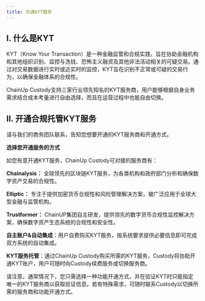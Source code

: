 ---
title: 开通KYT服务
---

## I. 什么是KYT
KYT（Know Your Transaction）是一种金融监管和合规实践，旨在协助金融机构和其他组织识别、监控与洗钱、恐怖主义融资及其他非法活动相关的可疑交易。通过对交易数据进行实时或近实时的监控，KYT旨在识别不正常或可疑的交易行为，以确保金融体系的合规性。

ChainUp Custody支持三家行业领先知名的KYT服务商，用户能够根据自身业务需求结合成本考量进行自由选择，而且在运营过程中也能自由切换。

## II. 开通合规托管KYT服务

<Note>
请与我们的商务团队联系，告知您想要开通的KYT服务商和开通方式。
</Note>



**选择您开通服务的方式**

<Steps>
<Step title="选择您想要的KYT服务商">
   如您有意开通KYT服务，ChainUp Custody可对接的服务商有：


**Chainalysis：** 全球领先的区块链KYT服务，为各类机构和政府部门分析和确保数字资产交易的合规性。

**Elliptic：** 专注于提供加密货币合规性和风险管理解决方案，被广泛应用于全球大型金融与监管机构。

**Trustformer：** ChainUP集团自主研发，提供领先的数字货币合规性监控解决方案，确保数字资产生态系统的合规性和安全性。

</Step>
<Step title="选择您开通服务的方式">
    
**自主账户&自动集成**：用户自费购买KYT服务，按系统要求提供必要信息即可完成双方系统的自动集成。

**KYT服务托管**：通过ChainUp Custody购买所需的KYT服务，Custody将协助开通KYT账户，用户可随时向Custody续费服务或切换服务商。

</Step>

</Steps>

<Warning>
请注意，通常情况下，您只需选择一种功能开通方式，并在验证KYT时只能指定唯一的KYT服务商以获取验证信息。若有特殊需求，可随时联系Custody以切换所需的服务商和功能开通方式。
</Warning>
